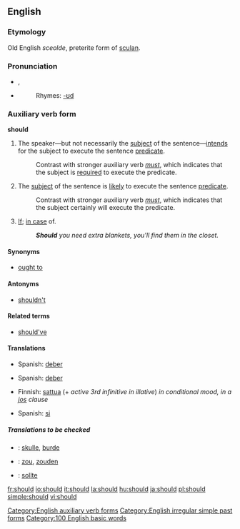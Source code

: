 ==English==

{{rank|now|then|A|80|should|can|made|did}}

===Etymology===
Old English ''sceolde'', preterite form of [[sculan]].

===Pronunciation===
*{{IPA|/ʃʊd/}}, {{SAMPA|/SUd/}}
*{{audio|en-us-should.ogg|Audio (US)}}
*:Rhymes: [[Rhymes:English:-ʊd|-ʊd]]

===Auxiliary verb form===
'''should'''

# The speaker&mdash;but not necessarily the [[subject]] of the sentence&mdash;[[intend]]s for the subject to execute the sentence [[predicate]].
#: Contrast with stronger auxiliary verb ''[[must]]'', which indicates that the subject is [[require]]d to execute the predicate.
# The [[subject]] of the sentence is [[likely]] to execute the sentence [[predicate]].
#: Contrast with stronger auxiliary verb ''[[must]]'', which indicates that the subject certainly will execute the predicate.
# [[if|If]]; [[in case]] of.
#:'''''Should''' you need extra blankets, you'll find them in the closet.''

====Synonyms====
*[[ought to]]

====Antonyms====
*[[shouldn't]]

====Related terms====
*[[should've]]

====Translations====
{{trans-top|The speaker intends for the subject to execute the sentence predicate}}
{{trans-mid}}
*Spanish: [[deber]]
{{trans-bottom}}

{{trans-top|The subject of the sentence is likely to execute the sentence predicate}}
{{trans-mid}}
*Spanish: [[deber]]
{{trans-bottom}}

{{trans-top|If; in case of}}
*Finnish: [[sattua]] (+ ''active 3rd infinitive in illative'') ''in conditional mood, in a [[jos]] clause''
{{trans-mid}}
*Spanish: [[si]]
{{trans-bottom}}

=====Translations to be checked=====
{{checktrans}}
{{top}}
*{{ttbc|Danish}}: [[skulle]], [[burde]]
*{{ttbc|Dutch}}: [[zou]], [[zouden]]
*{{ttbc|German}}: [[sollte]]
{{mid}}
{{bottom}}

[[Category:English auxiliary verb forms]]
[[Category:English irregular simple past forms]]
[[Category:100 English basic words]]

[[fr:should]]
[[io:should]]
[[it:should]]
[[la:should]]
[[hu:should]]
[[ja:should]]
[[pl:should]]
[[simple:should]]
[[vi:should]]